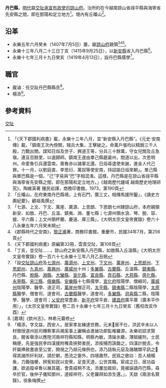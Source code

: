 '''丹巴縣'''，[[明代|明代]]屬[[交阯承宣布政使司|交阯承宣布政使司]][[諒山府|諒山府]]。治所約在今越南諒山省祿平縣與海寧省先安縣之間，即在那陽和定立地方<ref>「《天下郡國利病書》載，永樂十三年八月，並“新安縣入丹巴縣”。《元史·安南傳》載，「鎮南王次內傍關，賊兵大集，王擊破之。命萬戶張均以精銳三千人殿，力戰出關。諜知日烜及世子、興道王等，分兵三十餘萬，守女兒關及丘急嶺，連亘百餘里，以遏歸師。鎮南王遂由單己縣趨盝州，間道以出，次思明州。命愛魯引兵還雲南，奧魯赤以諸軍北還。日烜尋遣使來謝，進金人代己罪。十一月，以劉庭直、李思衍、萬奴等使安南，持詔諭日烜來朝」。單己縣與單巴縣是一個，“己”字易與“巴”字相混淆。這樣，丹巴縣是在諒山省祿平縣與海寧省先安縣之間，即在那陽和定立地方。」《越南歷代疆域 越南歷史地理研究》，陶維英著 鍾民岩譯，商務印書館，1973，第190頁</ref>。境內有丘皤山<ref>「丘皤山，在府東南丹巴縣境，上有石門，廣三丈，相傳馬援所鑿」，《讀史方輿紀要》，顧祖禹撰</ref>。
== 沿革 ==
* 永樂五年六月癸未（1407年7月5日）置，屬[[諒山府|諒山府]]親領<ref>「七源、上文、下文、萬崖、廣源、上思朗、下思朗七州隸諒山府，本府親領新安、如敖、丹巴、丘溫、鎮夷、淵、董七縣；七源州領水浪、琴、脫、容、披、平六縣；上文州領杯蘭、慶遠、庫三縣」，《大明太宗文皇帝實錄》卷六十八永樂五年六月癸未朔</ref><ref>《郡縣時代之安南》，[[黎正甫|黎正甫]]著，商務印書館，重慶市，民國34年7月，第256頁</ref><ref>《天下郡國利病書》原編第32冊，雲貴交阯，第108頁</ref>。
* 永樂十三年八月二十三日丁亥（1415年9月25日），以[[新安縣_(諒山府)|新安縣]]省入丹巴縣<ref>「丁亥，並交阯……，諒山府之新安縣入丹巴縣，如敖縣入丘溫縣」《大明太宗文皇帝實錄》卷一百六十七永樂十三年八月乙丑朔</ref>。
* 永樂十七年三月十九日癸亥（1419年4月13日），設丹巴縣儒學<ref>「設[[交阯|交阯]][[諒山府|諒山府]]及[[七源州|七源州]]、[[廣源州|廣源州]]、[[上文州|上文州]]、[[下文州|下文州]]、[[萬崖州|萬崖州]]、[[上思郎州|上思郎州]]、[[下思郎州|下思郎州]]、[[九真州|九真州]]、[[嘉興州|嘉興州]]、[[廣威州|廣威州]]十州；[[多翼縣|多翼縣]]、[[古蘭縣|古蘭縣]]、丘溫縣、[[鎮夷縣|鎮夷縣]]、丹巴縣、[[脫縣|脫縣]]、[[淵縣|淵縣]]、[[大蠻縣|大蠻縣]]、[[宣化縣|宣化縣]]、[[富良縣|富良縣]]、[[弄石縣|弄石縣]]、[[大慈縣|大慈縣]]、[[感化縣|感化縣]]、[[永寧縣|永寧縣]]、[[宋江縣|宋江縣]]、[[俄樂縣|俄樂縣]]、[[安樂縣|安樂縣]]十七縣儒學，[[宣化府|宣化府]]陰陽學、僧綱司，[[廣威州|廣威州]]陰陽學、醫學、道正司，[[萬崖州|萬崖州]]僧正司，[[太平縣|太平縣]]、[[鎮夷縣|鎮夷縣]]二縣陰陽學，[[太原縣|太原縣]]醫學、僧會司、道會司，[[古蘭縣|古蘭縣]]醫學，道會司，[[多翼縣|多翼縣]]、[[洞喜縣|洞喜縣]]二縣，陰陽學、醫學、道會司；[[乂安府|乂安府]]常豊倉、[[新平府|新平府]]常平倉、[[建昌府|建昌府]]廣平庫〔廣本平作用〕」，《太宗文皇帝實錄》卷二百十永樂十七年三月十九日癸亥〔舊校改亥作酉〕</ref>。

== 職官 ==
* 龎滷：任交趾丹巴縣縣丞<ref>[嘉靖]《欽州志》，林希元纂修</ref>。
* 楊添<ref>「楊添，字文益，西安人，居家孝友練達世務，元末𨼆居不仕，洪武辛未以人材徵授道州廵司機察軍兵揭奚事上讞稱㫖進廸功郞監榷羅源，永樂初詔求賢良，閩省舉添以應陞河南祥符縣知縣，明察內敏，清操氷蘗，薄賦緩刑，士民稱便，先是強民李四漢援附権貴挾勢害民，添按捕而誅鋤之，四漢計脫去，令奸屬捧赦書直至公堂，開視之乃胡元條例也，添乃詰執元惡及諸醜類平訊之𥁞得其諸所奸利狀，請於朝，悉流之塞外，四境肅然，民爲之歌曰：吾人植楊矦，力鋤強梗，辨𡨚抑民以安衆，足食天道，公世其職。宦成之日，居功益謙，欲追蹤卓魯以展其蘊，會貴戚稍不法，添屢加裁抑，竟被誣謫丹巴縣，尋卒於官，後仲子儀知鄧州，道經祥符，父老羅拜如添生還。」，天啟《兩浙名賢錄》，徐象梅撰</ref>。
== 參考資料 ==
{{reflist}}
{{交阯承宣布政使司行政區劃}}
[[Category:明朝縣份|交阯]]